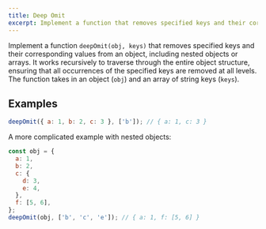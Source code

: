 ```yaml
---
title: Deep Omit
excerpt: Implement a function that removes specified keys and their corresponding values from an object, including nested objects or arrays
---
```


Implement a function `deepOmit(obj, keys)` that removes specified keys and their corresponding values from an object, including nested objects or arrays. It works recursively to traverse through the entire object structure, ensuring that all occurrences of the specified keys are removed at all levels. The function takes in an object (`obj`) and an array of string keys (`keys`).

## Examples

```js
deepOmit({ a: 1, b: 2, c: 3 }, ['b']); // { a: 1, c: 3 }
```

A more complicated example with nested objects:

```js
const obj = {
  a: 1,
  b: 2,
  c: {
    d: 3,
    e: 4,
  },
  f: [5, 6],
};
deepOmit(obj, ['b', 'c', 'e']); // { a: 1, f: [5, 6] }
```
